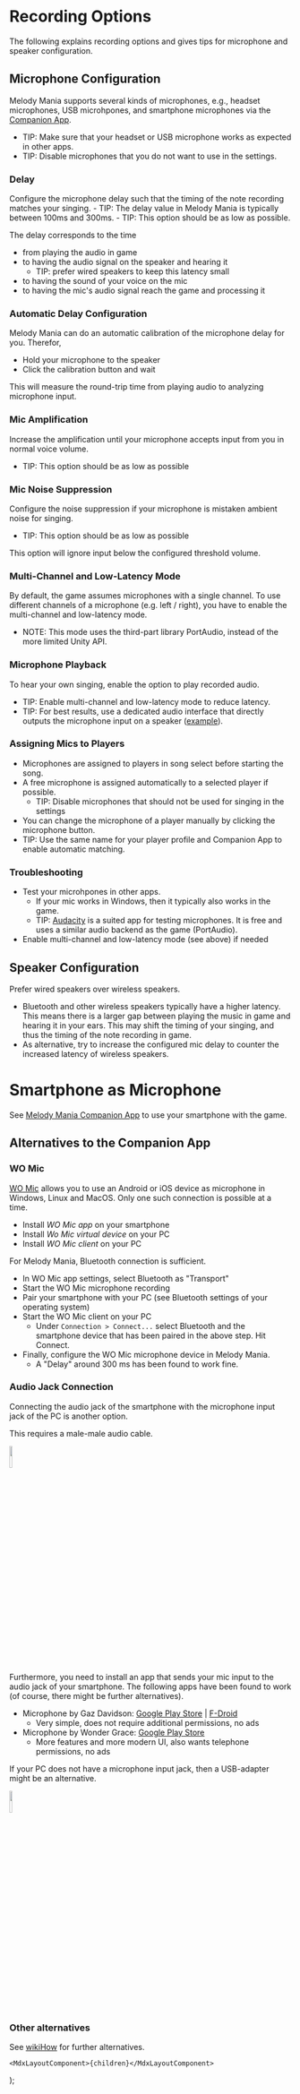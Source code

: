 
# Recording Options

The following explains recording options and gives tips for microphone and speaker configuration.

## Microphone Configuration
Melody Mania supports several kinds of microphones,
e.g., headset microphones, USB microhpones, and smartphone microphones via the [Companion App](/learn/companion-app). 

- TIP: Make sure that your headset or USB microphone works as expected in other apps.
- TIP: Disable microphones that you do not want to use in the settings.

### Delay
Configure the microphone delay such that the timing of the note recording matches your singing.
    - TIP: The delay value in Melody Mania is typically between 100ms and 300ms.
    - TIP: This option should be as low as possible.

The delay corresponds to the time

- from playing the audio in game
- to having the audio signal on the speaker and hearing it
    - TIP: prefer wired speakers to keep this latency small
- to having the sound of your voice on the mic
- to having the mic's audio signal reach the game and processing it

### Automatic Delay Configuration
Melody Mania can do an automatic calibration of the microphone delay for you. Therefor,
- Hold your microphone to the speaker
- Click the calibration button and wait

This will measure the round-trip time from playing audio to analyzing microphone input.

### Mic Amplification
Increase the amplification until your microphone accepts input from you in normal voice volume.
- TIP: This option should be as low as possible

### Mic Noise Suppression
Configure the noise suppression if your microphone is mistaken ambient noise for singing.

- TIP: This option should be as low as possible

This option will ignore input below the configured threshold volume.

### Multi-Channel and Low-Latency Mode
By default, the game assumes microphones with a single channel.
To use different channels of a microphone (e.g. left / right), you have to enable the multi-channel and low-latency mode.

- NOTE: This mode uses the third-part library PortAudio, instead of the more limited Unity API.

### Microphone Playback
To hear your own singing, enable the option to play recorded audio.
- TIP: Enable multi-channel and low-latency mode to reduce latency.
- TIP: For best results, use a dedicated audio interface that directly outputs the microphone input on a speaker ([example](https://www.m-audio.com/products/view/m-track)).

### Assigning Mics to Players
- Microphones are assigned to players in song select before starting the song.
- A free microphone is assigned automatically to a selected player if possible.
    - TIP: Disable microphones that should not be used for singing in the settings
- You can change the microphone of a player manually by clicking the microphone button.
- TIP: Use the same name for your player profile and Companion App to enable automatic matching.

### Troubleshooting
- Test your microhpones in other apps.
    - If your mic works in Windows, then it typically also works in the game.
    - TIP: [Audacity](https://www.audacityteam.org) is a suited app for testing microphones. It is free and uses a similar audio backend as the game (PortAudio).
- Enable multi-channel and low-latency mode (see above) if needed

## Speaker Configuration
Prefer wired speakers over wireless speakers.
- Bluetooth and other wireless speakers typically have a higher latency. This means there is a larger gap between playing the music in game and hearing it in your ears. This may shift the timing of your singing, and thus the timing of the note recording in game.
- As alternative, try to increase the configured mic delay to counter the increased latency of wireless speakers.

# Smartphone as Microphone
See [Melody Mania Companion App](/learn/companion-app) to use your smartphone with the game.

## Alternatives to the Companion App
### WO Mic
[WO Mic](https://wolicheng.com/womic/) allows you to use an Android or iOS device as microphone in Windows, Linux and MacOS.
Only one such connection is possible at a time.

- Install *WO Mic app* on your smartphone
- Install *Wo Mic virtual device* on your PC
- Install *WO Mic client* on your PC

For Melody Mania, Bluetooth connection is sufficient.

- In WO Mic app settings, select Bluetooth as "Transport"
- Start the WO Mic microphone recording
- Pair your smartphone with your PC (see Bluetooth settings of your operating system)
- Start the WO Mic client on your PC
    - Under `Connection > Connect...` select Bluetooth and the smartphone device that has been paired in the above step. Hit Connect.
- Finally, configure the WO Mic microphone device in Melody Mania.
    - A "Delay" around 300 ms has been found to work fine.

### Audio Jack Connection
Connecting the audio jack of the smartphone with the microphone input jack of the PC is another option.

This requires a male-male audio cable.

<img width="10%" src="https://images-na.ssl-images-amazon.com/images/I/51o5L9vOL3L._AC_SL1000_.jpg"></img>

Furthermore, you need to install an app that sends your mic input to the audio jack of your smartphone. The following apps have been found to work (of course, there might be further alternatives).

- Microphone by Gaz Davidson: [Google Play Store](https://play.google.com/store/apps/details?id=net.bitplane.android.microphone) | [F-Droid](https://f-droid.org/en/packages/net.bitplane.android.microphone/)
    - Very simple, does not require additional permissions, no ads
- Microphone by Wonder Grace: [Google Play Store](https://play.google.com/store/apps/details?id=com.grace.microphone)
    - More features and more modern UI, also wants telephone permissions, no ads

If your PC does not have a microphone input jack, then a USB-adapter might be an alternative.

<img width="10%" src="https://images-na.ssl-images-amazon.com/images/I/61nVIv4OqIL._AC_SX450_.jpg"></img>

### Other alternatives
See [wikiHow](https://www.wikihow.com/Use-Your-Phone-As-a-Mic) for further alternatives.

    <MdxLayoutComponent>{children}</MdxLayoutComponent>
);
